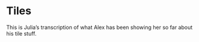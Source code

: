 # Tiles {.unnumbered}

This is Julia's transcription of what Alex has been showing her so far about his tile stuff. 

